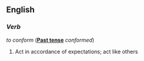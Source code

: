==English==
===''Verb''===
''to conform'' ('''[[Past tense]]''' ''conformed'')
# Act in accordance of expectations; act like others